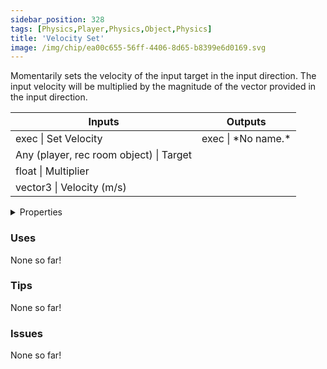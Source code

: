 ```yaml
---
sidebar_position: 328
tags: [Physics,Player,Physics,Object,Physics]
title: 'Velocity Set'
image: /img/chip/ea00c655-56ff-4406-8d65-b8399e6d0169.svg
---
```


Momentarily sets the velocity of the input target in the input direction. The input velocity will be multiplied by the magnitude of the vector provided in the input direction.



<IChip uuid="ea00c655-56ff-4406-8d65-b8399e6d0169"/>

<table><thead><tr><th>Inputs</th><th>Outputs</th></tr></thead><tbody><tr><td>exec | Set Velocity</td><td>exec | *No name.*</td></tr><tr><td>Any (player, rec room object) | Target</td><td /></tr><tr><td>float | Multiplier</td><td /></tr><tr><td>vector3 | Velocity (m/s)</td><td /></tr></tbody></table>

<details>
  <summary>Properties</summary>
  <div>
    <div>
    <table>
      <tbody>
        <tr>
          <td>Is beta required?</td>
          <td>No</td>
        </tr>
        <tr>
          <td>Is chip a trolling risk?</td>
          <td>No</td>
        </tr>
        <tr>
          <td>Is chip a role assignment risk?</td>
          <td>No</td>
        </tr>
        <tr>
          <td>Chip UUID</td>
          <td>ea00c655-56ff-4406-8d65-b8399e6d0169</td>
        </tr>
        <tr>
          <td>Room availability</td>
          <td>Available everywhere</td>
        </tr>
      </tbody>
    </table>
    </div>
  </div>
</details>

### Uses

None so far!

### Tips

None so far!

### Issues

None so far!